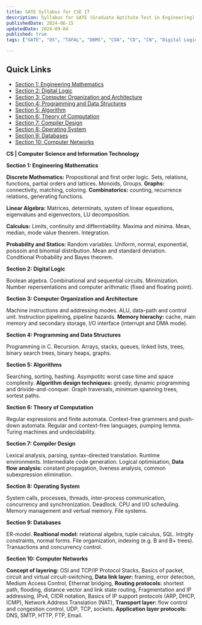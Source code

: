 ```yaml
---
title: GATE Syllabus for CSE IT
description: Syllabus for GATE (Graduate Aptitute Test in Engineering) for Computer Science Branch.
publishedDate: 2024-06-15
updatedDate: 2024-09-04
published: true
tags: ["GATE", "OS", "TAFAL", "DBMS", "COA", "CD", "CN", "Digital Logic" ]

---
```

## Quick Links
- [Section 1: Engineering Mathematics](#section-1)
- [Section 2: Digital Logic](#section-2)
- [Section 3: Computer Organization and Architecture](#section-3)
- [Section 4: Programming and Data Structures](#section-4)
- [Section 5: Algorithm](#section-5)
- [Section 6: Theory of Computation](#section-6)
- [Section 7: Compiler Design](#section-7)
- [Section 8: Operating System](#section-8)
- [Section 9: Databases](#section-9)
- [Section 10: Computer Networks](#section-10)


<Callout type="warning" txCenter="true">**CS | Computer Science and Information Technology** </Callout>

<Callout type="notes" id="section-1">**Section 1: Engineering Mathematics** </Callout>

**Discrete Mathematics:** Propositional and first order logic. Sets, relations, functions, partial orders and lattices. Monoids, Groups. **Graphs:** connectivity, matching, coloring. **Combinatorics:** counting, recurrence relations, generating functions.

**Linear Algebra:** Matrices, determinats, system of linear equestions, eigenvalues and eigenvectors, LU decomposition.

**Calculus:** Limits, continuity and differntiability. Maxima and minima. Mean, median, mode value theorem. Integration.

**Probability and Statics:** Random variables. Uniform, normal, exponential, poissoin and binomial distribution. Mean and standard deviation. Conditional Probability and Bayes theorem.

<Callout type="notes" id="section-2">**Section 2: Digital Logic** </Callout>

Boolean algebra. Combinational and sequential circuits. Minimization. Number repersentations and computer arithmatic (fixed and floating point).

<Callout type="notes" id="section-3">**Section 3: Computer Organization and Architecture** </Callout>

Machine instructions and addressing modes. ALU, data-path and control unit. Instruction pipelining, pipeline hazards. **Memory hierachy:** cache, main memory and secondary storage, I/O interface (interrupt and DMA mode).

<Callout type="notes" id="section-4">**Section 4: Programming and Data Structures** </Callout>

Programming in C. Recursion. Arrays, stacks, queues, linked lists, trees, binary search trees, binary heaps, graphs.

<Callout type="notes" id="section-5">**Section 5: Algorithms** </Callout>

Searching, sorting, hashing. Asympotitc worst case time and space complexity. **Algorithm design techniques:** greedy, dynamic programming and drivide-and-conquer. Graph traversals, minimum spanning trees, sortest paths.

<Callout type="notes"  id="section-6">**Section 6: Theory of Computation** </Callout>

Regular expressions and finite automata. Context-free grammers and push-down automata. Regular and context-free languages, pumping lemma. Turing machines and undecidability.

<Callout type="notes"  id="section-7">**Section 7: Compiler Design** </Callout>

Lexical analysis, parsing, syntax-directed translation. Runtime environments. Intermediate code generation. Logical optimisation, **Data flow analysis:** constant propagation, liveness analysis, common subexpression elimination.

<Callout type="notes"  id="section-8">**Section 8: Operating System** </Callout>

System calls, processes, threads, inter-process communication, concurrency and synchronization. Deadlock. CPU and I/O scheduling. Memory management and vertual memory. File systems.

<Callout type="notes"  id="section-9">**Section 9: Databases** </Callout>

ER-model. **Realtional model:** relational algebra, tuple calculus, SQL. Intrgity constraints, normal forms. File orgamization, indexing (e.g. B and B+ trees). Transactions and concurrency control.

<Callout type="notes"  id="section-10">**Section 10: Computer Networks** </Callout>

**Concept of layering:** OSI and TCP/IP Protocol Stacks, Basics of packet, circuit and virtual circuit-switching, **Data link layer:** framing, error detection, Medium Access Control, Ethernat bridging, **Routing protocols:** shortest path, flooding, distance vector and link state routing, Fragmentation and IP addressing, IPv4, CIDR notation, Basics of IP support protocols (ARP, DHCP, ICMP), Network Address Translation (NAT), **Transport layer:** flow control and congestion control, UDP, TCP, sockets. **Application layer protocols:** DNS, SMTP, HTTP, FTP, Email. 